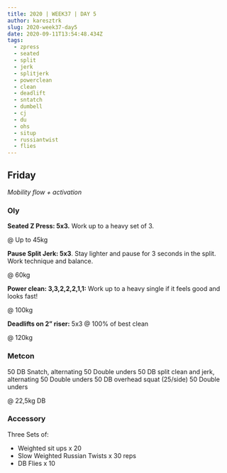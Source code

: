 ```yaml
---
title: 2020 | WEEK37 | DAY 5
author: karesztrk
slug: 2020-week37-day5
date: 2020-09-11T13:54:48.434Z
tags:
  - zpress
  - seated
  - split
  - jerk
  - splitjerk
  - powerclean
  - clean
  - deadlift
  - sntatch
  - dumbell
  - cj
  - du
  - ohs
  - situp
  - russiantwist
  - flies
---
```


## Friday

_Mobility flow + activation_

### Oly

**Seated Z Press: 5x3.** Work up to a heavy set of 3.

@ Up to 45kg

**Pause Split Jerk: 5x3**. Stay lighter and pause for 3 seconds in the split. Work technique and balance.

@ 60kg

**Power clean: 3,3,2,2,2,1,1:** Work up to a heavy single if it feels good and looks fast!

@ 100kg

**Deadlifts on 2” riser:** 5x3 @ 100% of best clean

@ 120kg

### Metcon

50 DB Snatch, alternating
50 Double unders
50 DB split clean and jerk, alternating
50 Double unders
50 DB overhead squat (25/side)
50 Double unders

@ 22,5kg DB

### Accessory

Three Sets of:

- Weighted sit ups x 20
- Slow Weighted Russian Twists x 30 reps
- DB Flies x 10
